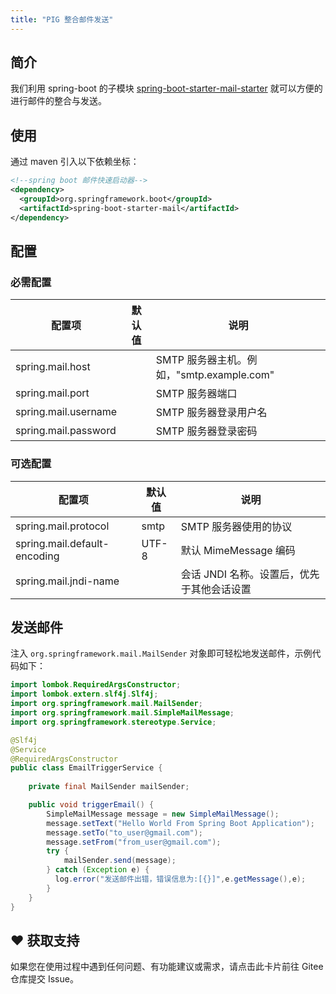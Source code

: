 ```yaml
---
title: "PIG 整合邮件发送"
---
```


## 简介

我们利用 spring-boot 的子模块 [spring-boot-starter-mail-starter](https://github.com/spring-projects/spring-boot/tree/main/spring-boot-project/spring-boot-starters/spring-boot-starter-mail) 就可以方便的进行邮件的整合与发送。

## 使用

通过 maven 引入以下依赖坐标：

```xml
<!--spring boot 邮件快速启动器-->
<dependency>
  <groupId>org.springframework.boot</groupId>
  <artifactId>spring-boot-starter-mail</artifactId>
</dependency>
```

## 配置

### 必需配置

| 配置项 | 默认值 | 说明 |
| --- | --- | --- |
| spring.mail.host | | SMTP 服务器主机。例如，"smtp.example.com" |
| spring.mail.port | | SMTP 服务器端口 |
| spring.mail.username | | SMTP 服务器登录用户名 |
| spring.mail.password | | SMTP 服务器登录密码 |

### 可选配置

| 配置项 | 默认值 | 说明 |
| --- | --- | --- |
| spring.mail.protocol | smtp | SMTP 服务器使用的协议 |
| spring.mail.default-encoding | UTF-8 | 默认 MimeMessage 编码 |
| spring.mail.jndi-name | | 会话 JNDI 名称。设置后，优先于其他会话设置 |

## 发送邮件

注入 `org.springframework.mail.MailSender` 对象即可轻松地发送邮件，示例代码如下：

```java
import lombok.RequiredArgsConstructor;
import lombok.extern.slf4j.Slf4j;
import org.springframework.mail.MailSender;
import org.springframework.mail.SimpleMailMessage;
import org.springframework.stereotype.Service;

@Slf4j
@Service
@RequiredArgsConstructor
public class EmailTriggerService {
    
    private final MailSender mailSender;

    public void triggerEmail() {
        SimpleMailMessage message = new SimpleMailMessage();
        message.setText("Hello World From Spring Boot Application");
        message.setTo("to_user@gmail.com");
        message.setFrom("from_user@gmail.com");
        try {
            mailSender.send(message);
        } catch (Exception e) {
          log.error("发送邮件出错，错误信息为:[{}]",e.getMessage(),e);
        }
    }
}
```

## ♥️ 获取支持
<Card title="遇到问题？" horizontal icon="link" href="https://gitee.com/log4j/pig/issues">
  如果您在使用过程中遇到任何问题、有功能建议或需求，请点击此卡片前往 Gitee 仓库提交 Issue。
</Card>

